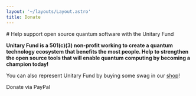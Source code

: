 ```yaml
---
layout: '~/layouts/Layout.astro'
title: Donate
---
```



<PageIntro spacingBelow='large'>
# Help support open source quantum software with the Unitary Fund

**Unitary Fund is a 501(c)(3) non-profit working to create a quantum technology ecosystem that benefits the most people. Help to strengthen the open source tools that will enable quantum computing by becoming a champion today!**

You can also represent Unitary Fund by buying some swag in our [shop](https://unitaryfund.myspreadshop.com/)!

<ButtonLink url="https://www.paypal.com/cgi-bin/webscr?cmd=_s-xclick&hosted_button_id=NYN7D2ADDYQ78&source=url">
  Donate
</ButtonLink>
<ButtonLinkSubtext>via PayPal</ButtonLinkSubtext>

</PageIntro>
